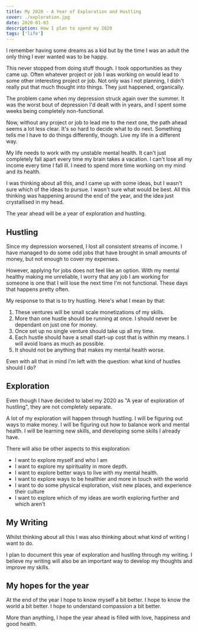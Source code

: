 ```yaml
---
title: My 2020 - A Year of Exploration and Hustling
cover: ./exploration.jpg
date: 2020-01-03
description: How I plan to spend my 2020
tags: ['life']
---
```


I remember having some dreams as a kid but by the time I was an adult the only thing I ever wanted was to be happy.

This never stopped from doing stuff though. I took opportunities as they came up. Often whatever project or job I was working on would lead to some other interesting project or job. Not only was I not planning, I didn't really put that much thought into things. They just happened, organically.

The problem came when my depression struck again over the summer. It was the worst bout of depression I'd dealt with in years, and I spent some weeks being completely non-functional. 

Now, without any project or job to lead me to the next one, the path ahead seems a lot less clear. It's so hard to decide what to do next. Something tells me I have to do things differently, though. Live my life in a different way.

My life needs to work with my unstable mental health. It can't just completely fall apart every time my brain takes a vacation. I can't lose all my income every time I fall ill. I need to spend more time working on my mind and its health. 

I was thinking about all this, and I came up with some ideas, but I wasn't sure which of the ideas to pursue. I wasn't sure what would be best. All this thinking was happening around the end of the year, and the idea just crystallised in my head.

The year ahead will be a year of exploration and hustling. 

## Hustling

Since my depression worsened, I lost all consistent streams of income. I have managed to do some odd jobs that have brought in small amounts of money, but not enough to cover my expenses. 

However, applying for jobs does not feel like an option. With my mental healthy making me unreliable, I worry that any job I am working for someone is one that I will lose the next time I'm not functional. These days that happens pretty often.  

My response to that is to try hustling. Here's what I mean by that:

1. These ventures will be small scale monetizations of my skills.
2. More than one hustle should be running at once. I should never be dependant on just one for money. 
3. Once set up no single venture should take up all my time.
4. Each hustle should have a small start-up cost that is within my means. I will avoid loans as much as possible.
5. It should not be anything that makes my mental health worse.

Even with all that in mind I'm left with the question: what kind of hustles should I do?

## Exploration

Even though I have decided to label my 2020 as "A year of exploration of hustling", they are not completely separate. 

A lot of my exploration will happen through hustling. I will be figuring out ways to make money. I will be figuring out how to balance work and mental health. I will be learning new skills, and developing some skills I already have. 

There will also be other aspects to this exploration: 

* I want to explore myself and who I am
* I want to explore my spirituality in more depth.
* I want to explore better ways to live with my mental health.
* I want to explore ways to be healthier and more in touch with the world
* I want to do some physical exploration, visit new places, and experience their culture
* I want to explore which of my ideas are worth exploring further and which aren't

## My Writing

Whilst thinking about all this I was also thinking about what kind of writing I want to do. 

I plan to document this year of exploration and hustling through my writing. I believe my writing will also be an important way to develop my thoughts and improve my skills.

## My hopes for the year 

At the end of the year I hope to know myself a bit better. I hope to know the world a bit better. I hope to understand compassion a bit better.

More than anything, I hope the year ahead is filled with love, happiness and good health.